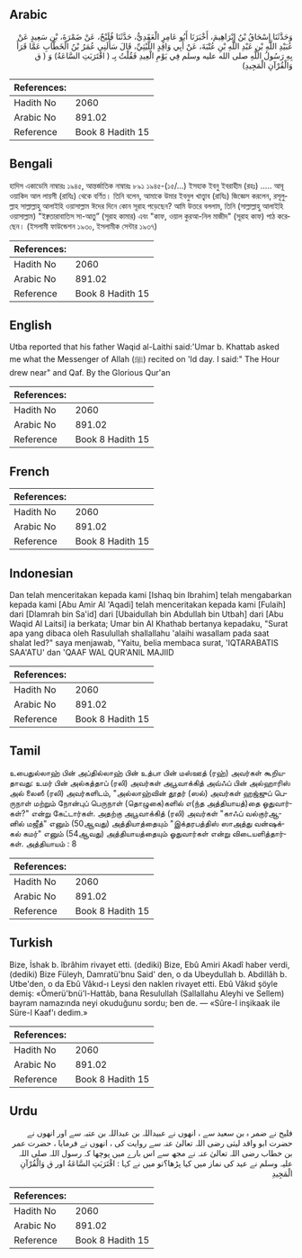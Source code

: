 ## Arabic


<div dir="rtl" lang="ar" style={{fontSize:'larger',backgroundColor:'#f8f9fa',padding:20}}>
وَحَدَّثَنَا إِسْحَاقُ بْنُ إِبْرَاهِيمَ، أَخْبَرَنَا أَبُو عَامِرٍ الْعَقَدِيُّ، حَدَّثَنَا فُلَيْحٌ، عَنْ ضَمْرَةَ، بْنِ سَعِيدٍ عَنْ عُبَيْدِ اللَّهِ بْنِ عَبْدِ اللَّهِ بْنِ عُتْبَةَ، عَنْ أَبِي وَاقِدٍ اللَّيْثِيِّ، قَالَ سَأَلَنِي عُمَرُ بْنُ الْخَطَّابِ عَمَّا قَرَأَ بِهِ رَسُولُ اللَّهِ صلى الله عليه وسلم فِي يَوْمِ الْعِيدِ فَقُلْتُ بِـ ‏(‏ اقْتَرَبَتِ السَّاعَةُ‏)‏ وَ ‏(‏ ق وَالْقُرْآنِ الْمَجِيدِ‏)‏
</div>
<div style={{backgroundColor:'#f8f9fa',padding:20, marginBottom: 10}}><table> <thead> <tr> <th>References:</th> <th></th> </tr> </thead> <tbody><tr><td>Hadith No</td><td>2060</td></tr><tr><td>Arabic No</td><td>891.02</td></tr><tr><td>Reference</td><td>Book 8 Hadith 15</td></tr></tbody></table></div>

## Bengali


<div dir="ltr" lang="bn" style={{fontSize:'larger',backgroundColor:'#f8f9fa',padding:20}}>
হাদিস একাডেমি নাম্বারঃ ১৯৪৫, আন্তর্জাতিক নাম্বারঃ ৮৯১ ১৯৪৫-(১৫/...) ইসহাক ইবনু ইবরাহীম (রহঃ) ..... আবূ ওয়াকিদ আল লায়সী (রাযিঃ) থেকে বর্ণিত। তিনি বলেন, আমাকে উমার ইবনুল খাত্ত্বাব (রাযিঃ) জিজ্ঞেস করলেন, রসূলুল্লাহ সাল্লাল্লাহু আলাইহি ওয়াসাল্লাম ঈদের দিনে কোন সূরাহ পড়েছেন? আমি উত্তরে বললাম, তিনি (সাল্লাল্লাহু আলাইহি ওয়াসাল্লাম) "ইক্বতারাবাতিস সা-আতু” (সূরাহ কামার) এবং "কাফ, ওয়াল কুরআ-নিল মাজীদ" (সূরাহ কাফ) পাঠ করেছেন। (ইসলামী ফাউন্ডেশন ১৯৩০, ইসলামীক সেন্টার ১৯৩৭)
</div>
<div style={{backgroundColor:'#f8f9fa',padding:20, marginBottom: 10}}><table> <thead> <tr> <th>References:</th> <th></th> </tr> </thead> <tbody><tr><td>Hadith No</td><td>2060</td></tr><tr><td>Arabic No</td><td>891.02</td></tr><tr><td>Reference</td><td>Book 8 Hadith 15</td></tr></tbody></table></div>

## English


<div dir="ltr" lang="en" style={{fontSize:'larger',backgroundColor:'#f8f9fa',padding:20}}>
Utba reported that his father Waqid al-Laithi said:'Umar b. Khattab asked me what the Messenger of Allah (ﷺ) recited on 'Id day. I said:" The Hour drew near" and Qaf. By the Glorious Qur'an
</div>
<div style={{backgroundColor:'#f8f9fa',padding:20, marginBottom: 10}}><table> <thead> <tr> <th>References:</th> <th></th> </tr> </thead> <tbody><tr><td>Hadith No</td><td>2060</td></tr><tr><td>Arabic No</td><td>891.02</td></tr><tr><td>Reference</td><td>Book 8 Hadith 15</td></tr></tbody></table></div>

## French


<div dir="ltr" lang="fr" style={{fontSize:'larger',backgroundColor:'#f8f9fa',padding:20}}>

</div>
<div style={{backgroundColor:'#f8f9fa',padding:20, marginBottom: 10}}><table> <thead> <tr> <th>References:</th> <th></th> </tr> </thead> <tbody><tr><td>Hadith No</td><td>2060</td></tr><tr><td>Arabic No</td><td>891.02</td></tr><tr><td>Reference</td><td>Book 8 Hadith 15</td></tr></tbody></table></div>

## Indonesian


<div dir="ltr" lang="id" style={{fontSize:'larger',backgroundColor:'#f8f9fa',padding:20}}>
Dan telah menceritakan kepada kami [Ishaq bin Ibrahim] telah mengabarkan kepada kami [Abu Amir Al 'Aqadi] telah menceritakan kepada kami [Fulaih] dari [Dlamrah bin Sa'id] dari [Ubaidullah bin Abdullah bin Utbah] dari [Abu Waqid Al Laitsi] ia berkata; Umar bin Al Khathab bertanya kepadaku, "Surat apa yang dibaca oleh Rasulullah shallallahu 'alaihi wasallam pada saat shalat Ied?" saya menjawab, "Yaitu, belia membaca surat, 'IQTARABATIS SAA'ATU' dan 'QAAF WAL QUR'ANIL MAJIID
</div>
<div style={{backgroundColor:'#f8f9fa',padding:20, marginBottom: 10}}><table> <thead> <tr> <th>References:</th> <th></th> </tr> </thead> <tbody><tr><td>Hadith No</td><td>2060</td></tr><tr><td>Arabic No</td><td>891.02</td></tr><tr><td>Reference</td><td>Book 8 Hadith 15</td></tr></tbody></table></div>

## Tamil


<div dir="ltr" lang="ta" style={{fontSize:'larger',backgroundColor:'#f8f9fa',padding:20}}>
உபைதுல்லாஹ் பின் அப்தில்லாஹ் பின் உத்பா பின் மஸ்ஊத் (ரஹ்) அவர்கள் கூறியதாவது: உமர் பின் அல்கத்தாப் (ரலி) அவர்கள் அபூவாக்கித் அவ்ஃப் பின் அல்ஹாரிஸ் அல் லைஸீ (ரலி) அவர்களிடம், "அல்லாஹ்வின் தூதர் (ஸல்) அவர்கள் ஹஜ்ஜுப் பெருநாள் மற்றும் நோன்புப் பெருநாள் (தொழுகை)களில் எ(ந்த அத்தியாயத்)தை ஓதுவார்கள்?" என்று கேட்டார்கள். அதற்கு அபூவாக்கித் (ரலி) அவர்கள் "காஃப் வல்குர்ஆனில் மஜீத்" எனும் (50ஆவது) அத்தியாத்தையும் "இக்தரபத்திஸ் ஸாஅத்து வன்ஷக்கல் கமர்" எனும் (54ஆவது) அத்தியாயத்தையும் ஓதுவார்கள் என்று விடையளித்தார்கள். அத்தியாயம் : 8
</div>
<div style={{backgroundColor:'#f8f9fa',padding:20, marginBottom: 10}}><table> <thead> <tr> <th>References:</th> <th></th> </tr> </thead> <tbody><tr><td>Hadith No</td><td>2060</td></tr><tr><td>Arabic No</td><td>891.02</td></tr><tr><td>Reference</td><td>Book 8 Hadith 15</td></tr></tbody></table></div>

## Turkish


<div dir="ltr" lang="tr" style={{fontSize:'larger',backgroundColor:'#f8f9fa',padding:20}}>
Bize, İshak b. îbrâhim rivayet etti. (dediki) Bize, Ebû Amiri Akadî haber verdi, (dediki) Bize Füleyh, Damratü'bnu Said' den, o da Ubeydullah b. Abdillâh b. Utbe'den, o da Ebû Vâkıd-ı Leysi den naklen rivayet etti. Ebû Vâkıd şöyle demiş: «Ömerü'bnü'l-Hattâb, bana Resulullah (Sallallahu Aleyhi ve Sellem) bayram namazında neyi okuduğunu sordu; ben de. — «Sûre-l inşikaak ile Süre-l Kaaf'ı dedim.»
</div>
<div style={{backgroundColor:'#f8f9fa',padding:20, marginBottom: 10}}><table> <thead> <tr> <th>References:</th> <th></th> </tr> </thead> <tbody><tr><td>Hadith No</td><td>2060</td></tr><tr><td>Arabic No</td><td>891.02</td></tr><tr><td>Reference</td><td>Book 8 Hadith 15</td></tr></tbody></table></div>

## Urdu


<div dir="rtl" lang="ur" style={{fontSize:'larger',backgroundColor:'#f8f9fa',padding:20}}>
فلیح نے ضمر ہ بن سعید سے ، انھوں نے عبیداللہ بن عبداللہ بن عتبہ سے اور انھوں نے حضرت ابو واقد لیثی رضی اللہ تعالیٰ عنہ سے روایت کی ، انھوں نے فرمایا ، حضرت عمر بن خطاب رضی اللہ تعالیٰ عنہ نے مجھ سے اس بارے میں پوچھا کہ رسول اللہ صلی اللہ علیہ وسلم نے عید کی نماز میں کیا پڑھا؟تو میں نے کہا : اقْتَرَ‌بَتِ السَّاعَةُ اور ق وَالْقُرْ‌آنِ الْمَجِيدِ
</div>
<div style={{backgroundColor:'#f8f9fa',padding:20, marginBottom: 10}}><table> <thead> <tr> <th>References:</th> <th></th> </tr> </thead> <tbody><tr><td>Hadith No</td><td>2060</td></tr><tr><td>Arabic No</td><td>891.02</td></tr><tr><td>Reference</td><td>Book 8 Hadith 15</td></tr></tbody></table></div>